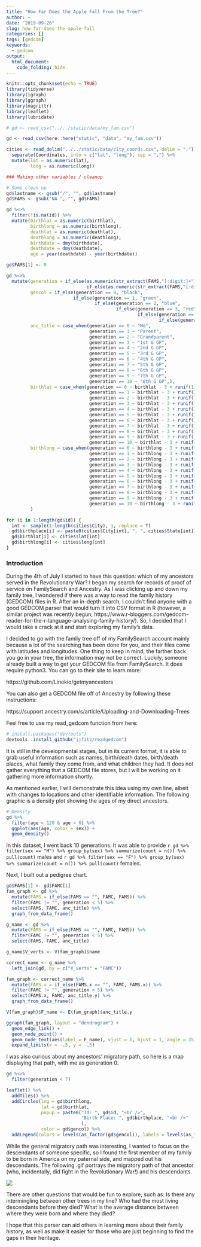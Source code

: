 ```yaml
---
title: "How Far Does the Apple Fall From the Tree?"
author: ~
date: "2019-09-26"
slug: how-far-does-the-apple-fall
categories: []
tags: [gedcom]
keywords:
  - gedcom
output: 
  html_document:
    code_folding: hide
---
```


```r
knitr::opts_chunk$set(echo = TRUE)
library(tidyverse)
library(igraph)
library(ggraph)
library(magrittr)
library(leaflet)
library(lubridate)

# gd <- read_csv("../../static/data/my_fam.csv")

gd <- read_csv(here::here("static", "data", "my_fam.csv"))

cities <- read_delim("../../static/data/city_coords.csv", delim = ";") %>% 
  separate(Coordinates, into = c("lat", "long"), sep = ",") %>%
  mutate(lat = as.numeric(lat),
         long = as.numeric(long))

### Making other variables / cleanup

# Some clean up
gd$lastname <- gsub("/", "", gd$lastname)
gd$FAMS <- gsub("NA ", "", gd$FAMS)

gd %<>%
  filter(!is.na(id)) %>%
  mutate(birthlat = as.numeric(birthlat),
         birthlong = as.numeric(birthlong),
         deathlat = as.numeric(deathlat),
         deathlong = as.numeric(deathlong),
         birthdate = dmy(birthdate),
         deathdate = dmy(deathdate),
         age = year(deathdate) - year(birthdate))

gd$FAMS[1] <- 0

gd %<>%
  mutate(generation = if_else(as.numeric(str_extract(FAMS,"[:digit:]+")) == 0, 0, if_else(as.numeric(str_extract(FAMS,"[:digit:]+")) == 1, 1, 
                              if_else(as.numeric(str_extract(FAMS,"[:digit:]+")) < 4, 2, if_else(as.numeric(str_extract(FAMS,"[:digit:]+")) < 8, 3, if_else(as.numeric(str_extract(FAMS,"[:digit:]+")) < 16, 4, if_else(as.numeric(str_extract(FAMS,"[:digit:]+")) < 32, 5, if_else(as.numeric(str_extract(FAMS,"[:digit:]+")) < 64, 6, if_else(as.numeric(str_extract(FAMS,"[:digit:]+")) < 128, 7, if_else(as.numeric(str_extract(FAMS,"[:digit:]+")) < 256, 8, if_else(as.numeric(str_extract(FAMS,"[:digit:]+")) < 512, 9, 10)))))))))),
         gencol = if_else(generation == 0, "black",
                         if_else(generation == 1, "green",
                                 if_else(generation == 2, "blue",
                                         if_else(generation == 3, "red",
                                                 if_else(generation == 4, "pink",
                                                         if_else(generation == 5, "purple", "grey")))))),
         anc_title = case_when(generation == 0 ~ "Me",
                               generation == 1 ~ "Parent",
                               generation == 2 ~ "Grandparent",
                               generation == 3 ~ "1st G GP",
                               generation == 4 ~ "2nd G GP",
                               generation == 5 ~ "3rd G GP",
                               generation == 6 ~ "4th G GP",
                               generation == 7 ~ "5th G GP",
                               generation == 8 ~ "6th G GP",
                               generation == 9 ~ "7th G GP",
                               generation == 10 ~ "8th G GP",),
         birthlat = case_when(generation == 0 ~ birthlat - 3 + runif(1, -.1, .1),
                               generation == 1 ~ birthlat - 3 + runif(1, -.1, .1),
                               generation == 2 ~ birthlat - 3 + runif(1, -.1, .1),
                               generation == 3 ~ birthlat - 3 + runif(1, -.1, .1),
                               generation == 4 ~ birthlat - 3 + runif(1, -.1, .1),
                               generation == 5 ~ birthlat - 3 + runif(1, -.1, .1),
                               generation == 6 ~ birthlat - 3 + runif(1, -.1, .1),
                               generation == 7 ~ birthlat - 3 + runif(1, -.1, .1),
                               generation == 8 ~ birthlat - 3 + runif(1, -.1, .1),
                               generation == 9 ~ birthlat - 3 + runif(1, -.1, .1),
                               generation == 10 ~ birthlat - 3 + runif(1, -.1, .1),),
         birthlong = case_when(generation == 0 ~ birthlong - 3 + runif(1, -.1, .1),
                               generation == 1 ~ birthlong - 3 + runif(1, -.1, .1),
                               generation == 2 ~ birthlong - 3 + runif(1, -.1, .1),
                               generation == 3 ~ birthlong - 3 + runif(1, -.1, .1),
                               generation == 4 ~ birthlong - 3 + runif(1, -.1, .1),
                               generation == 5 ~ birthlong - 3 + runif(1, -.1, .1),
                               generation == 6 ~ birthlong - 3 + runif(1, -.1, .1),
                               generation == 7 ~ birthlong - 3 + runif(1, -.1, .1),
                               generation == 8 ~ birthlong - 3 + runif(1, -.1, .1),
                               generation == 9 ~ birthlong - 3 + runif(1, -.1, .1),
                               generation == 10 ~ birthlong - 3 + runif(1, -.1, .1),)
         )

for (i in 1:length(gd$id)) {
  int <- sample(1:length(cities$City), 1, replace = T)
  gd$birthplace[i] <- paste0(cities$City[int], ", ", cities$State[int])
  gd$birthlat[i] <- cities$lat[int]
  gd$birthlong[i] <- cities$long[int]
}

```

### Introduction

During the 4th of July I started to have this question: which of my ancestors served in the Revolutionary War? I began my search for records of proof of service on FamilySearch and Ancestry. As I was clicking up and down my family tree, I wondered if there was a way to read the family history (GEDCOM) files in R. After an in-depth search, I couldn’t find anyone with a good GEDCOM parser that would turn it into CSV format in R (however, a similar project was recently begun; https://www.r-bloggers.com/gedcom-reader-for-the-r-language-analysing-family-history/). So, I decided that I would take a crack at it and start exploring my family’s data. 

I decided to go with the family tree off of my FamilySearch account mainly because a lot of the searching has been done for you, and their files come with latitudes and longitudes. One thing to keep in mind, the farther back you go in your tree, the information may not be correct. Luckily, someone already built a way to get your GEDCOM file from FamilySearch. It does require python3. You can go to their site to learn more:

https://github.com/Linekio/getmyancestors

You can also get a GEDCOM file off of Ancestry by following these instructions:

https://support.ancestry.com/s/article/Uploading-and-Downloading-Trees

Feel free to use my read_gedcom function from here:

```r
# install.packages("devtools")
devtools::install_github("jjfitz/readgedcom")
```


It is still in the developmental stages, but in its current format, it is able to grab useful information such as names, birth/death dates, birth/death places, what family they come from, and what children they had. It does not gather everything that a GEDCOM file stores, but I will be working on it gathering more information shortly.

As mentioned earlier, I will demonstrate this idea using my own line, albeit with changes to locations and other identifiable information. The following graphic is a density plot showing the ages of my direct ancestors.

```r
# Density
gd %>%
  filter(age < 120 & age > 0) %>%
  ggplot(aes(age, color = sex)) +
  geom_density()
```


In this dataset, I went back 10 generations. It was able to provide `r gd %>% filter(sex == "M") %>% group_by(sex) %>% summarize(count = n()) %>% pull(count)` males and `r gd %>% filter(sex == "F") %>% group_by(sex) %>% summarize(count = n()) %>% pull(count)` females.

Next, I built out a pedigree chart.

```r
gd$FAMS[1] <- gd$FAMC[1]
fam_graph <- gd %>%
  mutate(FAMS = if_else(FAMS == "", FAMC, FAMS)) %>%
  filter(FAMC != "", generation < 5) %>%
  select(FAMS, FAMC, anc_title) %>%
  graph_from_data_frame()

g_name <- gd %>%
  mutate(FAMS = if_else(FAMS == "", FAMC, FAMS)) %>%
  filter(FAMC != "", generation < 5) %>%
  select(FAMS, FAMC, anc_title)

g_name$V_verts <- V(fam_graph)$name

correct_name <- g_name %>%
  left_join(gd, by = c("V_verts" = "FAMC"))

fam_graph <- correct_name %>%
  mutate(FAMS.x = if_else(FAMS.x == "", FAMC, FAMS.x)) %>%
  filter(FAMC != "", generation < 5) %>%
  select(FAMS.x, FAMC, anc_title.y) %>%
  graph_from_data_frame()

V(fam_graph)$F_name <- E(fam_graph)$anc_title.y

ggraph(fam_graph, layout = "dendrogram") +
  geom_edge_link() +
  geom_node_point() +
  geom_node_text(aes(label = F_name), vjust = 1, hjust = 1, angle = 35) +
  expand_limits(x = -.5, y = -.5)
```


I was also curious about my ancestors’ migratory path, so here is a map displaying that path, with me as generation 0. 

```r

gd %<>%
  filter(generation < 7)

leaflet() %>%
  addTiles() %>%
  addCircles(lng = gd$birthlong, 
             lat = gd$birthlat,
             popup = paste0("Id: ", gd$id, "<br />",
                            "Birth Place: ", gd$birthplace, "<br />"
                            ),
             color = gd$gencol) %>%
  addLegend(colors = levels(as_factor(gd$gencol)), labels = levels(as_factor(gd$generation)))

```

While the general migratory path was interesting, I wanted to focus on the descendants of someone specific, so I found the first member of my family to be born in America on my paternal side, and mapped out his descendants. The following .gif portrays the migratory path of that ancestor (who, incidentally, did fight in the Revolutionary War!) and his descendants.

<!-- ![](../../static/img/generation.gif) -->
![](https://raw.githubusercontent.com/jjfitz/blogdown_source/master/static/img/generation.gif)


There are other questions that would be fun to explore, such as: Is there any intermingling between other trees in my line? Who had the most living descendants before they died? What is the average distance between where they were born and where they died?

I hope that this parser can aid others in learning more about their family history, as well as make it easier for those who are just beginning to find the gaps in their heritage. 

<br />
<br />
<br />
<br />
<br />



